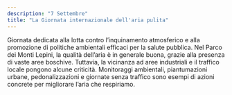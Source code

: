 ```yaml
---
description: "7 Settembre"
title: "La Giornata internazionale dell'aria pulita"
---
```


Giornata dedicata alla lotta contro l’inquinamento atmosferico e alla promozione di politiche ambientali efficaci per la salute pubblica. Nel Parco dei Monti Lepini, la qualità dell’aria è in generale buona, grazie alla presenza di vaste aree boschive. Tuttavia, la vicinanza ad aree industriali e il traffico locale pongono alcune criticità. Monitoraggi ambientali, piantumazioni urbane, pedonalizzazioni e giornate senza traffico sono esempi di azioni concrete per migliorare l’aria che respiriamo. 